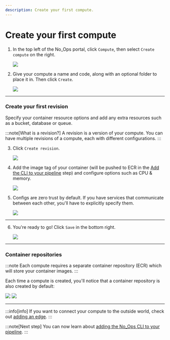 ```yaml
---
description: Create your first compute.
---
```



# Create your first compute

1. In the top left of the No_Ops portal, click `Compute`, then select `Create compute` on the right.

   <Image src="/docs/compute/create_compute.webp" />

2. Give your compute a name and code, along with an optional folder to place it in. Then click `Create`.

   <Image src="/docs/compute/create_compute_form.webp" />

---

### Create your first revision

Specify your container resource options and add any extra resources such as a bucket, database or queue.

:::note[What is a revision?]
A revision is a version of your compute. You can have multiple revisions of a compute, each with different configurations.
:::

3. Click `Create revision`.

   <Image src="/docs/compute/create_revision.webp" />

4. Add the image tag of your container (will be pushed to ECR in the [Add the CLI to your pipeline](../deploying/ci-cd-cli) step) and configure options such as CPU & memory.

   <Image src="/docs/compute/container_info.webp" />

5. Configs are zero trust by default. If you have services that communicate between each other, you'll have to explicitly specify them.

   <Image src="/docs/compute/allow_access.webp" />

---

6. You're ready to go! Click `Save` in the bottom right.

   <Image src="/docs/compute/save_compute.webp" />

---

### Container repositories

:::note
Each compute requires a separate container repository (ECR) which will store your container images.
:::

Each time a compute is created, you'll notice that a container repository is also created by default:

<Image src="/docs/compute/repository_notification.webp" />

<Image src="/docs/compute/view_repository.webp" />

---

:::info[info]
If you want to connect your compute to the outside world, check out [adding an edge](../guide/internet-access).
:::

:::note[Next step]
You can now learn about [adding the No_Ops CLI to your pipeline](../deploying/ci-cd-cli).
:::
